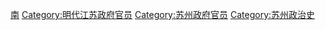 [[Category:明朝知府|南]]
[[Category:明代江苏政府官员|Category:明代江苏政府官员]]
[[Category:苏州政府官员|Category:苏州政府官员]]
[[Category:苏州政治史|Category:苏州政治史]]